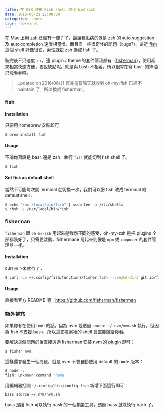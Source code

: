 ```yaml
---
title: 在 OSX 使用 Fish shell 取代 bash/zsh
date: 2016-06-21 12:00:00
categories: -note
tags: -terminal
---
```


在 Mac 上用 [zsh](https://github.com/robbyrussell/oh-my-zsh) 已經有一陣子了，最讓我詬病的就是 zsh 的 auto suggestion 及 auto completion 速度相當慢，而且有一些很奇怪的問題（bugs?）。最近 [fish](https://fishshell.com/) 這個 shell 好像很紅，索性就把 zsh 換成 fish 了。

裝完後不只速度 ++，連 plugin / theme 的套件管理都有（[fisherman](https://github.com/fisherman/fisherman)），使用起來相當快速方便，要說缺點呢，就是與 bash 不相容，所以很常在寫 bash 的捧油只能看看囉。

<!-- more -->

> Updated on 2016/06/21
> 寫完這篇隔天就收到 oh-my-fish 已經不 maintain 了，所以換成 fisherman。

### fish

#### Installation

只要用 homebrew 安裝即可：

```bash
$ brew install fish
```

#### Usage

不論你預設是 bash 還是 zsh，執行 `fish` 就能切到 fish shell 了。

```bash
$ fish
```

#### Set fish as default shell

當然不可能每次開 terminal 就切換一次，我們可以把 fish 改成 terminal 的 default shell：

```bash
$ echo "/usr/local/bin/fish" | sudo tee -a /etc/shells
$ chsh -s /usr/local/bin/fish
```

### fisherman

`fisherman` 跟 `oh-my-zsh` 用起來是截然不同的感受，oh-my-zsh 是把 plugins 全部都裝好了，只需要啟動，fishermane 用起來則像是 `npm` 或 `composer` 的套件管理器一樣。

#### Installation

curl 拉下來就行了：

```bash
$ curl -Lo ~/.config/fish/functions/fisher.fish --create-dirs git.io/fisher
```

#### Usage

直接看官方 README 吧：https://github.com/fisherman/fisherman

### 額外補充

如果你有在使用 nvm 的話，因為 nvm 是透過 `source ~/.nvm/nvm.sh` 執行，但因為 fish 不支援 bash，所以這支檔案裡的 shell 會直接爆給你看。

要解決這個問題的話直接透過 fisherman 安裝 nvm 的 [plugin](https://github.com/fisherman/nvm) 即可：

```bash
$ fisher nvm
```

這樣還會發生一個問題，就是 nvm 不會自動使用 default 的 node 版本：

```bash
$ node -v
fish: Unknown command 'node'
```

用編輯器打開 `~/.config/fish/config.fish` 新增下面這行即可：

```bash
bass source ~/.nvm/nvm.sh
```

bass 是讓 fish 可以執行 bash 的一個橋接工具，透過 bass 就能執行 bash 了。
